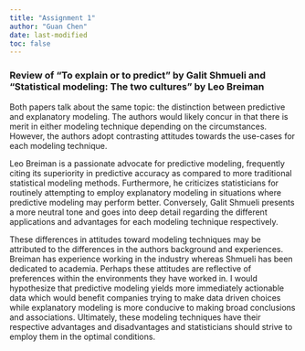 ```yaml
---
title: "Assignment 1"
author: "Guan Chen"
date: last-modified
toc: false
---
```


### Review of "To explain or to predict" by Galit Shmueli and "Statistical modeling: The two cultures" by Leo Breiman

Both papers talk about the same topic: the distinction between predictive and explanatory modeling. The authors would likely concur in that there is merit in either modeling technique depending on the circumstances. However, the authors adopt contrasting attitudes towards the use-cases for each modeling technique. 

Leo Breiman is a passionate advocate for predictive modeling, frequently citing its superiority in predictive accuracy as compared to more traditional statistical modeling methods. Furthermore, he criticizes statisticians for routinely attempting to employ explanatory modeling in situations where predictive modeling may perform better. Conversely, Galit Shmueli presents a more neutral tone and goes into deep detail regarding the different applications and advantages for each modeling technique respectively. 

These differences in attitudes toward modeling techniques may be attributed to the differences in the authors background and experiences. Breiman has experience working in the industry whereas Shmueli has been dedicated to academia. Perhaps these attitudes are reflective of preferences within the environments they have worked in. I would hypothesize that predictive modeling yields more immediately actionable data which would benefit companies trying to make data driven choices while explanatory modeling is more conducive to making broad conclusions and associations. Ultimately, these modeling techniques have their respective advantages and disadvantages and statisticians should strive to employ them in the optimal conditions. 